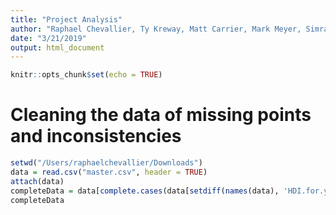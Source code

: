 ```yaml
---
title: "Project Analysis"
author: "Raphael Chevallier, Ty Kreway, Matt Carrier, Mark Meyer, Simran Tejay"
date: "3/21/2019"
output: html_document
---
```


```r
knitr::opts_chunk$set(echo = TRUE)
```

# Cleaning the data of missing points and inconsistencies
```r
setwd("/Users/raphaelchevallier/Downloads")
data = read.csv("master.csv", header = TRUE)
attach(data)
completeData = data[complete.cases(data[setdiff(names(data), 'HDI.for.year')]),]
completeData
```

